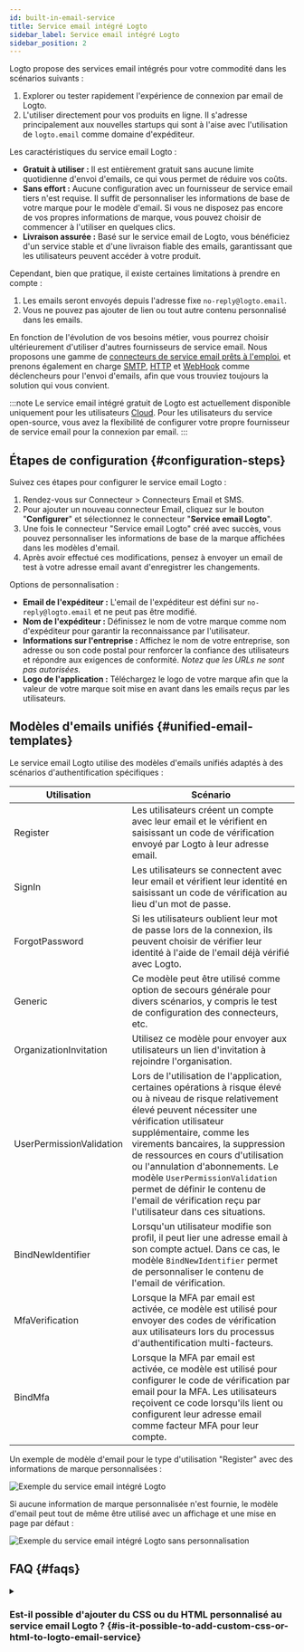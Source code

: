 ```yaml
---
id: built-in-email-service
title: Service email intégré Logto
sidebar_label: Service email intégré Logto
sidebar_position: 2
---
```


Logto propose des services email intégrés pour votre commodité dans les scénarios suivants :

1. Explorer ou tester rapidement l'expérience de connexion par email de Logto.
2. L'utiliser directement pour vos produits en ligne. Il s'adresse principalement aux nouvelles startups qui sont à l'aise avec l'utilisation de `logto.email` comme domaine d'expéditeur.

Les caractéristiques du service email Logto :

- **Gratuit à utiliser :** Il est entièrement gratuit sans aucune limite quotidienne d'envoi d'emails, ce qui vous permet de réduire vos coûts.
- **Sans effort :** Aucune configuration avec un fournisseur de service email tiers n'est requise. Il suffit de personnaliser les informations de base de votre marque pour le modèle d'email. Si vous ne disposez pas encore de vos propres informations de marque, vous pouvez choisir de commencer à l'utiliser en quelques clics.
- **Livraison assurée :** Basé sur le service email de Logto, vous bénéficiez d'un service stable et d'une livraison fiable des emails, garantissant que les utilisateurs peuvent accéder à votre produit.

Cependant, bien que pratique, il existe certaines limitations à prendre en compte :

1. Les emails seront envoyés depuis l'adresse fixe `no-reply@logto.email`.
2. Vous ne pouvez pas ajouter de lien ou tout autre contenu personnalisé dans les emails.

En fonction de l'évolution de vos besoins métier, vous pourrez choisir ultérieurement d'utiliser d'autres fournisseurs de service email. Nous proposons une gamme de [connecteurs de service email prêts à l'emploi](/connectors/email-connectors#popular-email-providers), et prenons également en charge [SMTP](/integrations/smtp), [HTTP](/integrations/http-email) et [WebHook](/developers/webhooks) comme déclencheurs pour l'envoi d'emails, afin que vous trouviez toujours la solution qui vous convient.

:::note
Le service email intégré gratuit de Logto est actuellement disponible uniquement pour les utilisateurs [Cloud](https://cloud.logto.io/). Pour les utilisateurs du service open-source, vous avez la flexibilité de configurer votre propre fournisseur de service email pour la connexion par email.
:::

## Étapes de configuration \{#configuration-steps}

Suivez ces étapes pour configurer le service email Logto :

1. Rendez-vous sur <CloudLink to="/connectors/passwordless">Connecteur > Connecteurs Email et SMS</CloudLink>.
2. Pour ajouter un nouveau connecteur Email, cliquez sur le bouton "**Configurer**" et sélectionnez le connecteur "**Service email Logto**".
3. Une fois le connecteur "Service email Logto" créé avec succès, vous pouvez personnaliser les informations de base de la marque affichées dans les modèles d'email.
4. Après avoir effectué ces modifications, pensez à envoyer un email de test à votre adresse email avant d'enregistrer les changements.

Options de personnalisation :

- **Email de l'expéditeur :** L'email de l'expéditeur est défini sur `no-reply@logto.email` et ne peut pas être modifié.
- **Nom de l'expéditeur :** Définissez le nom de votre marque comme nom d'expéditeur pour garantir la reconnaissance par l'utilisateur.
- **Informations sur l'entreprise :** Affichez le nom de votre entreprise, son adresse ou son code postal pour renforcer la confiance des utilisateurs et répondre aux exigences de conformité. _Notez que les URLs ne sont pas autorisées._
- **Logo de l'application :** Téléchargez le logo de votre marque afin que la valeur de votre marque soit mise en avant dans les emails reçus par les utilisateurs.

## Modèles d'emails unifiés \{#unified-email-templates}

Le service email Logto utilise des modèles d'emails unifiés adaptés à des scénarios d'authentification spécifiques :

| Utilisation              | Scénario                                                                                                                                                                                                                                                                                                                                                                                                                                        |
| ------------------------ | ----------------------------------------------------------------------------------------------------------------------------------------------------------------------------------------------------------------------------------------------------------------------------------------------------------------------------------------------------------------------------------------------------------------------------------------------- |
| Register                 | Les utilisateurs créent un compte avec leur email et le vérifient en saisissant un code de vérification envoyé par Logto à leur adresse email.                                                                                                                                                                                                                                                                                                  |
| SignIn                   | Les utilisateurs se connectent avec leur email et vérifient leur identité en saisissant un code de vérification au lieu d'un mot de passe.                                                                                                                                                                                                                                                                                                      |
| ForgotPassword           | Si les utilisateurs oublient leur mot de passe lors de la connexion, ils peuvent choisir de vérifier leur identité à l'aide de l'email déjà vérifié avec Logto.                                                                                                                                                                                                                                                                                 |
| Generic                  | Ce modèle peut être utilisé comme option de secours générale pour divers scénarios, y compris le test de configuration des connecteurs, etc.                                                                                                                                                                                                                                                                                                    |
| OrganizationInvitation   | Utilisez ce modèle pour envoyer aux utilisateurs un lien d'invitation à rejoindre l'organisation.                                                                                                                                                                                                                                                                                                                                               |
| UserPermissionValidation | Lors de l'utilisation de l'application, certaines opérations à risque élevé ou à niveau de risque relativement élevé peuvent nécessiter une vérification utilisateur supplémentaire, comme les virements bancaires, la suppression de ressources en cours d'utilisation ou l'annulation d'abonnements. Le modèle `UserPermissionValidation` permet de définir le contenu de l'email de vérification reçu par l'utilisateur dans ces situations. |
| BindNewIdentifier        | Lorsqu'un utilisateur modifie son profil, il peut lier une adresse email à son compte actuel. Dans ce cas, le modèle `BindNewIdentifier` permet de personnaliser le contenu de l'email de vérification.                                                                                                                                                                                                                                         |
| MfaVerification          | Lorsque la MFA par email est activée, ce modèle est utilisé pour envoyer des codes de vérification aux utilisateurs lors du processus d'authentification multi-facteurs.                                                                                                                                                                                                                                                                        |
| BindMfa                  | Lorsque la MFA par email est activée, ce modèle est utilisé pour configurer le code de vérification par email pour la MFA. Les utilisateurs reçoivent ce code lorsqu'ils lient ou configurent leur adresse email comme facteur MFA pour leur compte.                                                                                                                                                                                            |

Un exemple de modèle d'email pour le type d'utilisation "Register" avec des informations de marque personnalisées :

<img
  src="/img/assets/logto-email-service-template-sample.png"
  alt="Exemple du service email intégré Logto"
/>

Si aucune information de marque personnalisée n'est fournie, le modèle d'email peut tout de même être utilisé avec un affichage et une mise en page par défaut :

<img
  src="/img/assets/logto-email-service-template-sample-without-branding.png"
  alt="Exemple du service email intégré Logto sans personnalisation"
/>

## FAQ \{#faqs}

<details>
<summary>

### Est-il possible d'ajouter du CSS ou du HTML personnalisé au service email Logto ? \{#is-it-possible-to-add-custom-css-or-html-to-logto-email-service}

</summary>

Le service email intégré de Logto ne prend pas en charge le CSS ou le HTML personnalisé. Vous ne pouvez modifier que les éléments génériques de la marque. Cette restriction vise à maintenir la stabilité du service email intégré, car tous les locataires partagent la même adresse IP et la même adresse d'expéditeur. Pour plus de détails, veuillez consulter "[Facteurs pour améliorer la délivrabilité des emails](https://blog.logto.io/verification-email-delivery#factors-to-improve-email-delivery)".

Pour personnaliser les modèles d'emails, nous recommandons d'utiliser un autre connecteur email, tel que AWS Direct Mail, SendGrid, Mailgun, Postmark ou SMTP.

</details>
